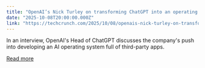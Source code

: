 ```yaml
---
title: "OpenAI’s Nick Turley on transforming ChatGPT into an operating system"
date: "2025-10-08T20:00:00.000Z"
link: "https://techcrunch.com/2025/10/08/openais-nick-turley-on-transforming-chatgpt-into-an-operating-system/"
---
```


In an interview, OpenAI's Head of ChatGPT discusses the company's push into developing an AI operating system full of third-party apps.

[Read more](https://techcrunch.com/2025/10/08/openais-nick-turley-on-transforming-chatgpt-into-an-operating-system/)
